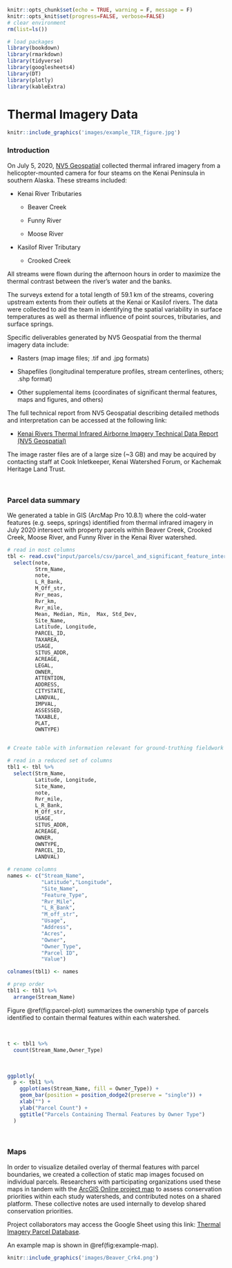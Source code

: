 ```r

knitr::opts_chunk$set(echo = TRUE, warning = F, message = F)
knitr::opts_knit$set(progress=FALSE, verbose=FALSE)
# clear environment
rm(list=ls())

# load packages
library(bookdown)
library(rmarkdown)
library(tidyverse)
library(googlesheets4)
library(DT)
library(plotly)
library(kableExtra)
```

# Thermal Imagery Data

```r

knitr::include_graphics('images/example_TIR_figure.jpg')

```

### Introduction

On July 5, 2020, [NV5 Geospatial](https://www.nv5.com/geospatial/) collected thermal infrared imagery from a helicopter-mounted camera for four steams on the Kenai Peninsula in southern Alaska. These streams included:

-   Kenai River Tributaries

    -   Beaver Creek

    -   Funny River

    -   Moose River

-   Kasilof River Tributary

    -   Crooked Creek

All streams were flown during the afternoon hours in order to maximize the thermal contrast between the river's water and the banks.

The surveys extend for a total length of 59.1 km of the streams, covering upstream extents from their outlets at the Kenai or Kasilof rivers. The data were collected to aid the team in identifying the spatial variability in surface temperatures as well as thermal influence of point sources, tributaries, and surface springs.

Specific deliverables generated by NV5 Geospatial from the thermal imagery data include:

-   Rasters (map image files; .tif and .jpg formats)

-   Shapefiles (longitudinal temperature profiles, stream centerlines, others; .shp format)

-   Other supplemental items (coordinates of significant thermal features, maps and figures, and others)

The full technical report from NV5 Geospatial describing detailed methods and interpretation can be accessed at the following link:

-   [Kenai Rivers Thermal Infrared Airborne Imagery Technical Data Report (NV5 Geospatial)](https://github.com/Kenai-Watershed-Forum/kenai_river_thermal_imagery/blob/master/documents/TIR_Technical_Data_Report_Kenai_Rivers_20210107.pdf "Link")

The image raster files are of a large size (\~3 GB) and may be acquired by contacting staff at Cook Inletkeeper, Kenai Watershed Forum, or Kachemak Heritage Land Trust.

<br>

### Parcel data summary

We generated a table in GIS (ArcMap Pro 10.8.1) where the cold-water features (e.g. seeps, springs) identified from thermal infrared imagery in July 2020 intersect with property parcels within Beaver Creek, Crooked Creek, Moose River, and Funny River in the Kenai River watershed.

```r


# read in most columns
tbl <- read.csv("input/parcels/csv/parcel_and_significant_feature_intersect.csv") %>%
  select(note,
         Strm_Name,
         note,
         L_R_Bank,
         M_Off_str,
         Rvr_meas,
         Rvr_km,
         Rvr_mile,
         Mean, Median, Min,  Max, Std_Dev,   
         Site_Name,
         Latitude, Longitude,
         PARCEL_ID,
         TAXAREA,
         USAGE,
         SITUS_ADDR,
         ACREAGE,
         LEGAL,
         OWNER,
         ATTENTION,
         ADDRESS,
         CITYSTATE,
         LANDVAL,
         IMPVAL,
         ASSESSED,
         TAXABLE,
         PLAT,
         OWNTYPE)


# Create table with information relevant for ground-truthing fieldwork

# read in a reduced set of columns
tbl1 <- tbl %>%
  select(Strm_Name,
         Latitude, Longitude,
         Site_Name,
         note,
         Rvr_mile,
         L_R_Bank,
         M_Off_str,   
         USAGE,
         SITUS_ADDR,
         ACREAGE,
         OWNER,
         OWNTYPE,
         PARCEL_ID,
         LANDVAL) 

# rename columns
names <- c("Stream_Name",
           "Latitude","Longitude",
           "Site_Name",
           "Feature_Type",
           "Rvr_Mile",
           "L_R_Bank",
           "M_off_str",
           "Usage",
           "Address",
           "Acres",
           "Owner",
           "Owner_Type",
           "Parcel ID",
           "Value")

colnames(tbl1) <- names

# prep order
tbl1 <- tbl1 %>%
  arrange(Stream_Name)


```

Figure \@ref(fig:parcel-plot) summarizes the ownership type of parcels identified to contain thermal features within each watershed.

<br>

```r
t <- tbl1 %>%
  count(Stream_Name,Owner_Type) 
```

<br>

```r

ggplotly(
  p <- tbl1 %>%
    ggplot(aes(Stream_Name, fill = Owner_Type)) +
    geom_bar(position = position_dodge2(preserve = "single")) +
    xlab("") +
    ylab("Parcel Count") +
    ggtitle("Parcels Containing Thermal Features by Owner Type")
  )
```

<br>

### Maps

In order to visualize detailed overlay of thermal features with parcel boundaries, we created a collection of static map images focused on individual parcels. Researchers with participating organizations used these maps in tandem with the [ArcGIS Online project map](https://arcg.is/fzn14) to assess conservation priorities within each study watersheds, and contributed notes on a shared platform. These collective notes are used internally to develop shared conservation priorities.

Project collaborators may access the Google Sheet using this link: [Thermal Imagery Parcel Database](https://docs.google.com/spreadsheets/d/1NGnxuaW70K7ZFb-m4krSRx3WcKxHqhBRN-Muowr5HFc/edit#gid=0). 

An example map is shown in \@ref(fig:example-map).

```r

knitr::include_graphics('images/Beaver_Crk4.png')

```
